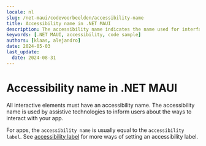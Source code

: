 ```yaml
---
locale: nl
slug: /net-maui/codevoorbeelden/accessibility-name
title: Accessibility name in .NET MAUI
description: The accessibility name indicates the name used for interface elements by assistive technologies.
keywords: [.NET MAUI, accessibility, code sample]
authors: [klaas, alejandro]
date: 2024-05-03
last_update:
  date: 2024-08-31
---
```


# Accessibility name in .NET MAUI

All interactive elements must have an accessibility name. The accessibility name is used by assistive technologies to inform users about the ways to interact with your app.

For apps, the `accessibility name` is usually equal to the `accessibility label`. See [accessibility label](https://appt.org/en/docs/net-maui/samples/accessibility-label) for more ways of setting an accessibility label.

<CodeSample id="accessibility-name" platform="net-maui" locale="en"/>
